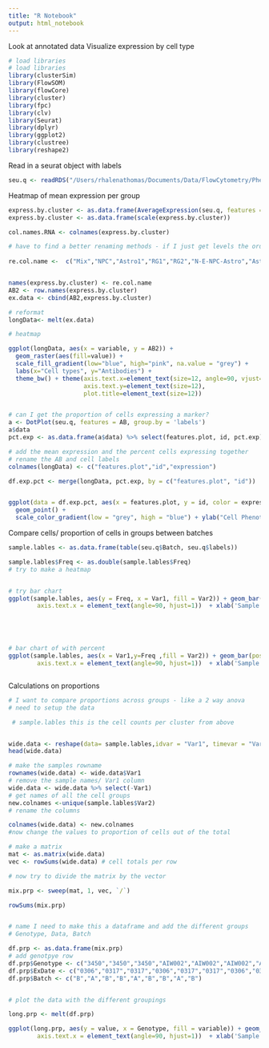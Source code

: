 ```yaml
---
title: "R Notebook"
output: html_notebook
---
```


Look at annotated data
Visualize expression by cell type



```r
# load libraries
# load libraries
library(clusterSim) 
library(FlowSOM)
library(flowCore)
library(cluster)
library(fpc)
library(clv)
library(Seurat)
library(dplyr)
library(ggplot2)
library(clustree)
library(reshape2)

```


Read in a seurat object with labels

```r
seu.q <- readRDS("/Users/rhalenathomas/Documents/Data/FlowCytometry/PhenoID/Analysis/9MBO/prepro_outs/clusters/AllcellLablesMarch25.Rds"))

```

Heatmap of mean expression per group

```r
express.by.cluster <- as.data.frame(AverageExpression(seu.q, features = AB, group.by = 'labels', slot = 'scale.data'))
express.by.cluster <- as.data.frame(scale(express.by.cluster))

col.names.RNA <- colnames(express.by.cluster)

# have to find a better renaming methods - if I just get levels the order is not the same
 
re.col.name <-  c("Mix","NPC","Astro1","RG1","RG2","N-E-NPC-Astro","Astro2","Astro3","RG3","N-OPC-Mix","Astro4","Endothelial","Neurons1","EarlyNeurons","Neurons2","Astro5","Neurons3","NPC-Neuro","Oligo","Epithelial","Neurons4")


names(express.by.cluster) <- re.col.name
AB2 <- row.names(express.by.cluster)
ex.data <- cbind(AB2,express.by.cluster)

# reformat
longData<- melt(ex.data)

# heatmap

ggplot(longData, aes(x = variable, y = AB2)) + 
  geom_raster(aes(fill=value)) + 
  scale_fill_gradient(low="blue", high="pink", na.value = "grey") +
  labs(x="Cell types", y="Antibodies") +
  theme_bw() + theme(axis.text.x=element_text(size=12, angle=90, vjust=0.3),
                     axis.text.y=element_text(size=12),
                     plot.title=element_text(size=12))


# can I get the proportion of cells expressing a marker?
a <- DotPlot(seu.q, features = AB, group.by = 'labels')
a$data
pct.exp <- as.data.frame(a$data) %>% select(features.plot, id, pct.exp)

# add the mean expression and the percent cells expressing together
# rename the AB and cell labels 
colnames(longData) <- c("features.plot","id","expression")

df.exp.pct <- merge(longData, pct.exp, by = c("features.plot", "id"))


ggplot(data = df.exp.pct, aes(x = features.plot, y = id, color = expression, size = pct.exp)) +
  geom_point() +
  scale_color_gradient(low = "grey", high = "blue") + ylab("Cell Phenotypes") + xlab("Antibodies") + RotatedAxis()

```


Compare cells/ proportion of cells in groups between batches

```r
sample.lables <- as.data.frame(table(seu.q$Batch, seu.q$labels))

sample.lables$Freq <- as.double(sample.lables$Freq)
# try to make a heatmap


# try bar chart
ggplot(sample.lables, aes(y = Freq, x = Var1, fill = Var2)) + geom_bar(position = "stack", stat= "identity")+ theme_classic() + theme(text = element_text(size=15),
        axis.text.x = element_text(angle=90, hjust=1))  + xlab('Sample') + ylab('Cell count') + RotatedAxis()





# bar chart of with percent 
ggplot(sample.lables, aes(x = Var1,y=Freq ,fill = Var2)) + geom_bar(position= "fill", stat = "identity") + scale_y_continuous(labels = scales::percent_format()) + theme_classic() + theme(text = element_text(size=15),
        axis.text.x = element_text(angle=90, hjust=1))  + xlab('Sample') + ylab('Percent of Cell type') + RotatedAxis()



```


Calculations on proportions

```r
# I want to compare proportions across groups - like a 2 way anova
# need to setup the data

 # sample.lables this is the cell counts per cluster from above


wide.data <- reshape(data= sample.lables,idvar = "Var1", timevar = "Var2", direction = "wide" )
head(wide.data)

# make the samples rowname
rownames(wide.data) <- wide.data$Var1
# remove the sample names/ Var1 column
wide.data <- wide.data %>% select(-Var1)
# get names of all the cell groups
new.colnames <-unique(sample.lables$Var2) 
# rename the columns

colnames(wide.data) <- new.colnames
#now change the values to proportion of cells out of the total

# make a matrix
mat <- as.matrix(wide.data)
vec <- rowSums(wide.data) # cell totals per row

# now try to divide the matrix by the vector

mix.prp <- sweep(mat, 1, vec, `/`)

rowSums(mix.prp)


# name I need to make this a dataframe and add the different groups
# Genotype, Data, Batch

df.prp <- as.data.frame(mix.prp)
# add genotpye row
df.prp$Genotype <- c("3450","3450","3450","AIW002","AIW002","AIW002","AJG001C","AJG001C","AJG001C")
df.prp$ExDate <- c("0306","0317","0317","0306","0317","0317","0306","0317","0317")
df.prp$Batch <- c("B","A","B","B","A","B","B","A","B")


# plot the data with the different groupings

long.prp <- melt(df.prp)

ggplot(long.prp, aes(y = value, x = Genotype, fill = variable)) + geom_bar(position = "stack", stat= "identity")+ theme_classic() + theme(text = element_text(size=15),
        axis.text.x = element_text(angle=90, hjust=1))  + xlab('Sample') + ylab('Proportion of cell phenotypes') + RotatedAxis()





```



